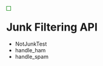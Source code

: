 <div style="float:left; border:thin solid green; padding: 5px; margin-right: 15px;">
{{Template:Callback Types}}
</div>

= Junk Filtering API =

* NotJunkTest
* handle_ham
* handle_spam